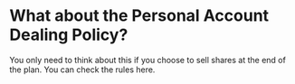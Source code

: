 # What about the Personal Account Dealing Policy?

You only need to think about this if you choose to sell shares at the end of the plan. You can check the rules here.